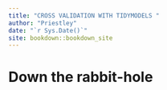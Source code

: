 ```yaml
--- 
title: "CROSS VALIDATION WITH TIDYMODELS "
author: "Priestley"
date: "`r Sys.Date()`"
site: bookdown::bookdown_site
---
```


# Down the rabbit-hole

